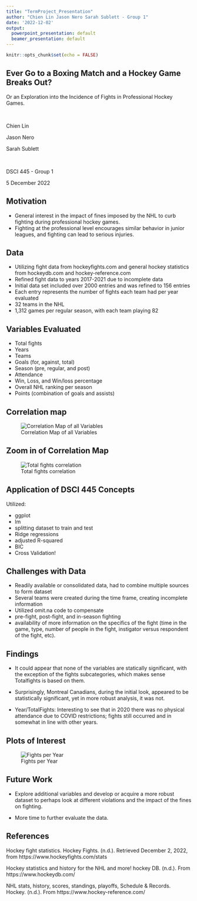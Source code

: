 ```yaml
---
title: "TermProject_Presentation"
author: "Chien Lin Jason Nero Sarah Sublett - Group 1"
date: '2022-12-02'
output:
  powerpoint_presentation: default
  beamer_presentation: default
---
```


```r
knitr::opts_chunk$set(echo = FALSE)
```

## Ever Go to a Boxing Match and a Hockey Game Breaks Out? 
Or an Exploration into the Incidence of Fights in Professional Hockey Games.

<br>

  Chien Lin
<br>

  Jason Nero
<br>

  Sarah Sublett

<br>

DSCI 445 - Group 1
<br>

5 December 2022

## Motivation

* General interest in the impact of fines imposed by the NHL to curb fighting during professional hockey games. 
* Fighting at the professional level encourages similar behavior in junior leagues, and fighting can lead to serious injuries.

## Data

* Utilizing fight data from hockeyfights.com and general hockey statistics from hockeydb.com and hockey-reference.com
* Refined fight data to years 2017-2021 due to incomplete data
* Initial data set included over 2000 entries and was refined to 156 entries 
* Each entry represents the number of fights each team had per year evaluated
* 32 teams in the NHL
* 1,312 games per regular season, with each team playing 82

## Variables Evaluated

* Total fights
* Years
* Teams
* Goals (for, against, total)
* Season (pre, regular, and post)
* Attendance
* Win, Loss, and Win/loss percentage
* Overall NHL ranking per season
* Points (combination of goals and assists)

## Correlation map

![Correlation Map of all Variables](cormap.png)


## Zoom in of Correlation Map 

![Total fights correlation](cormap_reduced.png)

## Application of DSCI 445 Concepts

Utilized:
<br>

* ggplot
* lm
* splitting dataset to train and test
* Ridge regressions
* adjusted R-squared
* BIC
* Cross Validation!

## Challenges with Data

* Readily available or consolidated data, had to combine multiple sources to form dataset
* Several teams were created during the time frame, creating incomplete information
* Utilized omit.na code to compensate
* pre-fight, post-fight, and in-season fighting
* availability of more information on the specifics of the fight (time in the game, type, number of people in the fight, instigator versus respondent of the fight, etc).

## Findings

* It could appear that none of the variables are statically significant, with the exception of the fights subcategories, which makes sense Totalfights is based on them. 

* Surprisingly, Montreal Canadians, during the initial look, appeared to be statistically significant, yet in more robust analysis, it was not. 

* Year/TotalFights: Interesting to see that in 2020 there was no physical attendance due to COVID restrictions; fights still occurred and in somewhat in line with other years.

## Plots of Interest

![Fights per Year](tfyear_plot.png)

## Future Work

* Explore additional variables and develop or acquire a more robust dataset to perhaps look at different violations and the impact of the fines on fighting. 

* More time to further evaluate the data.

## References
Hockey fight statistics. Hockey Fights. (n.d.). Retrieved December 2, 2022, from https://www.hockeyfights.com/stats 

Hockey statistics and history for the NHL and more! hockey DB. (n.d.). From https://www.hockeydb.com/ 

NHL stats, history, scores, standings, playoffs, Schedule &amp; Records. Hockey. (n.d.). From https://www.hockey-reference.com/ 
